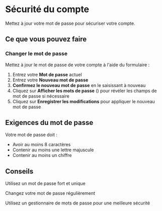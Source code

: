 # Sécurité du compte

Mettez à jour votre mot de passe pour sécuriser votre compte.

## Ce que vous pouvez faire

### Changer le mot de passe
Mettez à jour le mot de passe de votre compte à l'aide du formulaire :
1. Entrez votre **Mot de passe** actuel
2. Entrez votre **Nouveau mot de passe**
3. **Confirmez le nouveau mot de passe** en le saisissant à nouveau
4. Cliquez sur **Afficher les mots de passe** (<Icon name="Eye" />) pour révéler les champs de mot de passe si nécessaire
5. Cliquez sur **Enregistrer les modifications** pour appliquer le nouveau mot de passe

## Exigences du mot de passe

Votre mot de passe doit :
- Avoir au moins 8 caractères
- Contenir au moins une lettre majuscule
- Contenir au moins un chiffre

## Conseils

<Tip>Utilisez un mot de passe fort et unique</Tip>

<Tip>Changez votre mot de passe régulièrement</Tip>

<Tip>Utilisez un gestionnaire de mots de passe pour une meilleure sécurité</Tip>

